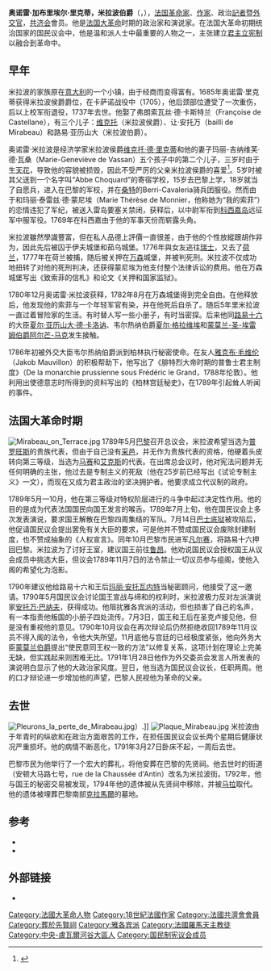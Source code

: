 {{Infobox officeholder
|name             = 奥诺雷·加布里埃尔·里克蒂，米拉波伯爵
|image            = Honoré-Gabriel Riqueti, marquis de Mirabeau.PNG|150px
|caption          = 米拉波肖像
|office1          = [[国民制宪议会|国民制宪议会]]主席
|term_start1      = 1791年1月30日
|term_end1        = 1791年2月15日
|predecessor1     = [[亨利·格雷瓜尔|亨利·格雷瓜尔]]
|successor1       = [[阿德里安·迪波尔|阿德里安·迪波尔]]
|office2          = [[国民制宪议会|国民制宪议会]]议员
|term_start2      = 1789年5月4日
|term_end2        = 1791年4月2日
|constituency2 =  [[普罗旺斯地区艾克斯|艾克斯]]（Aix）
|birth_date       = {{birth date|1749|3|9|df=y}}
|birth_place      = [[法蘭西王國|法國]][[内穆尔|内穆尔]]附近[[勒比尼翁米拉博|勒比尼翁米拉博]]
|death_date       = {{death date and age|1791|4|2|1749|3|9|df=y}}
|death_place      = [[法蘭西王國|法國]][[巴黎|巴黎]]
|party            = 国家党
|spouse           = 
|children         =
|relations        = 
|alma_mater       = 
|profession       =
}}
'''奥诺雷·加布里埃尔·里克蒂，米拉波伯爵'''（{{lang-fr|Honoré Gabriel Riqueti, comte de Mirabeau}}，{{bd|1749年|3月9日|1791年|4月2日}}），[[法国|法国]][[革命家|革命家]]、[[作家|作家]]、政治[[記者|記者]]暨[[外交官|外交官]]，[[共济会|共济会]]會员。他是[[法国大革命|法国大革命]]时期的政治家和演说家。在法国大革命初期统治国家的国民议会中，他是温和派人士中最重要的人物之一，主张建立[[君主立宪制|君主立宪制]]以融合到革命中。

==早年==
米拉波的家族原在[[意大利|意大利]]的一个小镇，由于经商而变得富有。1685年奥诺雷·里克蒂获得米拉波侯爵爵位，在卡萨诺战役中（1705），他后颈部位遭受了一次重伤，后以上校军衔退役，1737年去世。他娶了弗朗索瓦丝·德·卡斯特兰（Françoise de Castellane），有三个儿子：[[维克托·德·里克蒂，米拉波侯爵|维克托]]（米拉波侯爵）、让·安托万（bailli de Mirabeau）和路易·亚历山大（米拉波伯爵）。

奥诺雷·米拉波是经济学家米拉波侯爵[[维克托·德·里克蒂，米拉波侯爵|维克托·德·里克蒂]]和他的妻子玛丽-吉纳维芙·德·瓦桑（Marie-Geneviève de Vassan）五个孩子中的第二个儿子，三岁时由于生[[天花|天花]]，导致他的容貌被损毁，因此不受严厉的父亲米拉波侯爵的喜爱<ref name="tyom">{{Cite journal|title=The Youth of Mirabeau|url=https://www.jstor.org/stable/10.2307/1834345?origin=crossref|last=Fling|first=Fred Morrow|date=1903-07|journal=The American Historical Review|issue=4|doi=10.2307/1834345|volume=8|pages=657}}</ref>。5岁时被其父送到一个名字叫“Abbe Choquard”的寄宿学校，15岁去巴黎上学，18岁就当了自愿兵，进入在巴黎的军校，并在[[桑特|桑特]]的Berri-Cavaleria骑兵团服役。然而由于和玛丽·泰雷兹·德·蒙尼埃（Marie Thérèse de Monnier，他称她为“我的索菲”）的恋情违犯了军纪，被送入雷岛要塞关禁闭，获释后，以中尉军衔到[[科西嘉岛|科西嘉岛]]远征军中服军役。1769年在科西嘉由于他的军事天份而崭露头角。

米拉波雖然學識豐富，但在私人品德上評價一直很差，由于他的个性放縱跟胡作非为，因此先后被囚于伊夫城堡和茹乌城堡。1776年與女友逃往[[瑞士|瑞士]]，又去了[[荷兰|荷兰]]，1777年在荷兰被捕，随后被关押在[[万森|万森]]城堡，并被判死刑。米拉波不仅成功地扭转了对他的死刑判决，还获得蒙尼埃为他支付整个法律诉讼的费用。他在万森城堡写出《致索菲的信札》和论文《关押和国家监狱》。

1780年12月奥诺雷·米拉波获释，1782年8月在万森城堡得到完全自由。在他释放后，他发现他的索菲与一个年轻军官有染，并在他死后自杀了。随后5年里米拉波一直过着冒险家的生活。有时替人写一些小册子，有时当密探。后来他同[[路易十六|路易十六]]的大臣[[夏尔·亚历山大·德·卡洛讷|夏尔·亚历山大·德·卡洛讷]]、韦尔热纳伯爵[[夏尔·格拉维埃_(韦尔热纳伯爵)|夏尔·格拉维埃]]和[[阿尔芒·马克_(蒙莫兰伯爵)|蒙莫兰-圣-埃雷姆伯爵阿尔芒-马克]]发生接触。

1786年初被外交大臣韦尔热纳伯爵派到柏林执行秘密使命。在友人[[雅克布·毛维伦|雅克布·毛维伦]]（Jakob Mauvillon）的积极帮助下，他写出了《腓特烈大帝时期的普鲁士君主制度》（De la monarchie prussienne sous Frédéric le Grand，1788年伦敦）。他利用出使德意志时所得到的资料写出的《柏林宫廷秘史》，在1789年引起耸人听闻的事件。

==法国大革命时期==
[[Image:Mirabeau_on_Terrace.jpg|thumb]]
1789年5月[[巴黎|巴黎]]召开总议会，米拉波希望当选为[[普罗旺斯|普罗旺斯]]的贵族代表，但由于自己没有[[采邑|采邑]]，并无作为贵族代表的资格，他硬着头皮转向第三等级，当选为[[马赛|马赛]]和[[普罗旺斯地区艾克斯|艾克斯]]的代表。在出席总会议时，他对宪法问题并无任何明确的主张，他过去是专制主义的死敌（他在25岁前已经写出《试论专制主义》一文），而现在又成为君主政治的坚决拥护者。他要求成立代议制的政府。

1789年5月—10月，他在第三等级对特权阶层进行的斗争中起过决定性作用。他的目的是成为代表法国国民向国王发言的喉舌。1789年7月上旬，他在国民议会上多次发表演说，要求国王解散在巴黎四周集结的军队。7月14日[[巴士底狱|巴士底狱]]被攻陷后，他促请国民议会提出罢免有关大臣的要求，可是他并不赞成国民议会废除封建制度，也不赞成抽象的《人权宣言》。同年10月巴黎市民进军[[凡尔赛|凡尔赛]]，将路易十六押回巴黎。米拉波为了讨好王室，建议国王前往[[鲁昂|鲁昂]]。他劝说国民议会授权国王从议会成员中挑选大臣，但议会1789年11月7日的法令禁止一切议员参与组阁，使他入阁的希望化为泡影。

1790年{{link-en|拉馬克伯爵|Auguste Marie Raymond d'Arenberg}}建议他给路易十六和王后[[玛丽·安托瓦内特|玛丽·安托瓦内特]]当秘密顾问，他接受了这一邀请。1790年5月国民议会讨论国王宣战与缔和的权利时，米拉波极力反对左派演说家[[安托万·巴纳夫|安托万·巴纳夫]]，获得成功。他阻扰雅各宾派的活动，但也损害了自己的名声，有一本指责他叛国的小册子四处流传。7月3日，国王和王后在圣克卢接见他，但是没有重视他的意见。1790年10月议会在再次辩论后仍然拒绝收回1789年11月议员不得入阁的法令，令他大失所望。11月底他与宫廷的已经极度紧张，他向外务大臣[[阿尔芒·马克_(蒙莫兰伯爵)|蒙莫兰伯爵]]提出“使民意同王权一致的方法”以修复关系，这项计划在理论上完美无缺，但实践起来则困难无比。1791年1月28日他作为外交委员会发言人所发表的演说明白显示了他的大政治家风度。翌日，他当选为国民议会议长，任职两周。他的口才辩论进一步增加他的声望，巴黎人民视他为革命的父亲。

==去世==
[[Image:Pleurons_la_perte_de_Mirabeau.jpg|thumb]]）.]]
[[Image:Plaque_Mirabeau.jpg|thumb]]
米拉波由于年青时的纵欲和在政治方面艰苦的工作，在担任国民议会议长两个星期后健康状况严重损坏。他的病情不断恶化，1791年3月27日卧床不起，一周后去世。

巴黎市民为他举行了一个宏大的葬礼，将他安葬在巴黎的先贤祠。他去世时的街道（安顿大马路七号，rue de la Chaussée d'Antin）改名为米拉波街。1792年，他与国王的秘密交易被发现，1794年他的遗体被从先贤祠中移除，并被[[让-保尔·马拉|马拉]]取代。他的遗体被埋葬巴黎南部[[克拉馬爾|克拉馬爾]]的墓地。

==参考==
{{Reflist}}
*{{Cite book|title=La Comtesse de Mirabeau (1752-1800): d'après des documents inédits|url=https://books.google.com/books?id=M3NyaaamT4IC&hl=en|publisher=Perrin|date=1908|language=fr|first=Dauphin|last=Meunier|first2=George|last2=Leloir}}
* {{大英百科十一版|wstitle=Mirabeau, Honoré Gabriel Riqueti, Comte de}}

==外部链接==
{{Commons|Honoré Mirabeau|奥诺雷·米拉波}}
* {{Cite NIE|Mirabeau, Gabriel Honoré Riqueti, Count de|year=1905}}

{{Authority control}}

[[Category:法國大革命人物|Category:法國大革命人物]]
[[Category:18世紀法國作家|Category:18世紀法國作家]]
[[Category:法國共濟會會員|Category:法國共濟會會員]]
[[Category:葬於先賢祠|Category:葬於先賢祠]]
[[Category:雅各宾派|Category:雅各宾派]]
[[Category:法國羅馬天主教徒|Category:法國羅馬天主教徒]]
[[Category:中央-盧瓦爾河谷大區人|Category:中央-盧瓦爾河谷大區人]]
[[Category:国民制宪议会成员|Category:国民制宪议会成员]]